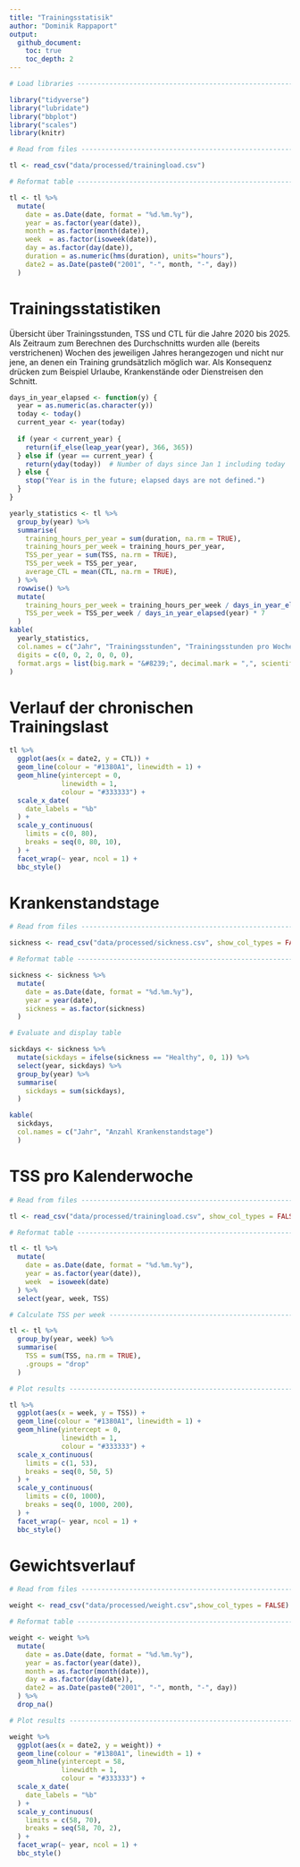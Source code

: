 ```yaml
---
title: "Trainingsstatisik"
author: "Dominik Rappaport"
output:
  github_document:
    toc: true
    toc_depth: 2
---
```


```r

# Load libraries ----------------------------------------------------------

library("tidyverse")
library("lubridate")
library("bbplot")
library("scales")
library(knitr)

# Read from files ---------------------------------------------------------

tl <- read_csv("data/processed/trainingload.csv")

# Reformat table ----------------------------------------------------------

tl <- tl %>%
  mutate(
    date = as.Date(date, format = "%d.%m.%y"), 
    year = as.factor(year(date)),
    month = as.factor(month(date)),
    week  = as.factor(isoweek(date)),
    day = as.factor(day(date)),
    duration = as.numeric(hms(duration), units="hours"),
    date2 = as.Date(paste0("2001", "-", month, "-", day))
  )

```

# Trainingsstatistiken

Übersicht über Trainingsstunden, TSS und CTL für die Jahre 2020 bis 2025. Als Zeitraum zum Berechnen des Durchschnitts wurden alle (bereits verstrichenen) Wochen des jeweiligen Jahres herangezogen und nicht nur jene, an denen ein Training grundsätzlich möglich war. Als Konsequenz drücken zum Beispiel Urlaube, Krankenstände oder Dienstreisen den Schnitt.

```r
days_in_year_elapsed <- function(y) {
  year = as.numeric(as.character(y))
  today <- today()
  current_year <- year(today)
  
  if (year < current_year) {
    return(if_else(leap_year(year), 366, 365))
  } else if (year == current_year) {
    return(yday(today))  # Number of days since Jan 1 including today
  } else {
    stop("Year is in the future; elapsed days are not defined.")
  }
}

yearly_statistics <- tl %>% 
  group_by(year) %>%
  summarise(
    training_hours_per_year = sum(duration, na.rm = TRUE),
    training_hours_per_week = training_hours_per_year,
    TSS_per_year = sum(TSS, na.rm = TRUE),
    TSS_per_week = TSS_per_year,
    average_CTL = mean(CTL, na.rm = TRUE),
  ) %>%
  rowwise() %>%
  mutate(
    training_hours_per_week = training_hours_per_week / days_in_year_elapsed(year) * 7,
    TSS_per_week = TSS_per_week / days_in_year_elapsed(year) * 7
  )
kable(
  yearly_statistics, 
  col.names = c("Jahr", "Trainingsstunden", "Trainingsstunden pro Woche (Ø)", "TSS", "TSS pro Woche (Ø)", "CTL (Ø)"),
  digits = c(0, 0, 2, 0, 0, 0),
  format.args = list(big.mark = "&#8239;", decimal.mark = ",", scientific = FALSE)
)
```

# Verlauf der chronischen Trainingslast

```r
tl %>%
  ggplot(aes(x = date2, y = CTL)) +
  geom_line(colour = "#1380A1", linewidth = 1) +
  geom_hline(yintercept = 0,
             linewidth = 1,
             colour = "#333333") +
  scale_x_date(
    date_labels = "%b"
  ) +
  scale_y_continuous(
    limits = c(0, 80),
    breaks = seq(0, 80, 10),
  ) +
  facet_wrap(~ year, ncol = 1) +
  bbc_style()
```

# Krankenstandstage

```r
# Read from files ---------------------------------------------------------

sickness <- read_csv("data/processed/sickness.csv", show_col_types = FALSE)

# Reformat table ----------------------------------------------------------

sickness <- sickness %>%
  mutate(
    date = as.Date(date, format = "%d.%m.%y"),
    year = year(date),
    sickness = as.factor(sickness)
  )

# Evaluate and display table

sickdays <- sickness %>%
  mutate(sickdays = ifelse(sickness == "Healthy", 0, 1)) %>%
  select(year, sickdays) %>%
  group_by(year) %>%
  summarise(
    sickdays = sum(sickdays),
  )

kable(
  sickdays, 
  col.names = c("Jahr", "Anzahl Krankenstandstage")
  )
```

# TSS pro Kalenderwoche

```r
# Read from files ---------------------------------------------------------

tl <- read_csv("data/processed/trainingload.csv", show_col_types = FALSE)

# Reformat table ----------------------------------------------------------

tl <- tl %>%
  mutate(
    date = as.Date(date, format = "%d.%m.%y"), 
    year = as.factor(year(date)),
    week  = isoweek(date)
  ) %>%
  select(year, week, TSS)

# Calculate TSS per week --------------------------------------------------

tl <- tl %>%
  group_by(year, week) %>%
  summarise(
    TSS = sum(TSS, na.rm = TRUE),
    .groups = "drop"
  )

# Plot results ------------------------------------------------------------

tl %>%
  ggplot(aes(x = week, y = TSS)) +
  geom_line(colour = "#1380A1", linewidth = 1) +
  geom_hline(yintercept = 0,
             linewidth = 1,
             colour = "#333333") +
  scale_x_continuous(
    limits = c(1, 53),
    breaks = seq(0, 50, 5)
  ) +
  scale_y_continuous(
    limits = c(0, 1000),
    breaks = seq(0, 1000, 200),
  ) +
  facet_wrap(~ year, ncol = 1) +
  bbc_style()
```

# Gewichtsverlauf

```r

# Read from files ---------------------------------------------------------

weight <- read_csv("data/processed/weight.csv",show_col_types = FALSE)

# Reformat table ----------------------------------------------------------

weight <- weight %>%
  mutate(
    date = as.Date(date, format = "%d.%m.%y"),
    year = as.factor(year(date)),
    month = as.factor(month(date)),
    day = as.factor(day(date)),
    date2 = as.Date(paste0("2001", "-", month, "-", day))
  ) %>%
  drop_na()

# Plot results ------------------------------------------------------------

weight %>%
  ggplot(aes(x = date2, y = weight)) +
  geom_line(colour = "#1380A1", linewidth = 1) +
  geom_hline(yintercept = 58,
             linewidth = 1,
             colour = "#333333") +
  scale_x_date(
    date_labels = "%b"
  ) +
  scale_y_continuous(
    limits = c(58, 70),
    breaks = seq(58, 70, 2),
  ) +
  facet_wrap(~ year, ncol = 1) +
  bbc_style()
```